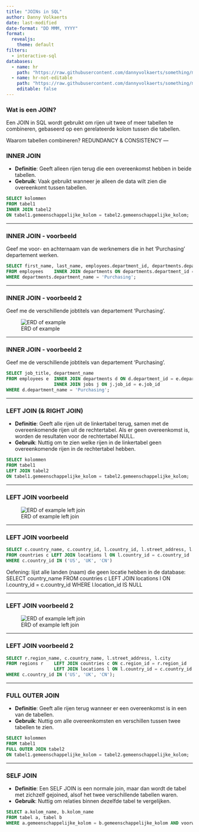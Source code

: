 ```yaml
---
title: "JOINs in SQL"
author: Danny Volkaerts
date: last-modified
date-format: "DD MMM, YYYY" 
format:
  revealjs: 
    theme: default
filters:
  - interactive-sql
databases:
  - name: hr
    path: "https://raw.githubusercontent.com/dannyvolkaerts/something/main/hr.sql"
  - name: hr-not-editable
    path: "https://raw.githubusercontent.com/dannyvolkaerts/something/main/hr.sql"
    editable: false
---
```


### Wat is een JOIN?

Een JOIN in SQL wordt gebruikt om rijen uit twee of meer tabellen te combineren, gebaseerd op een gerelateerde kolom tussen die tabellen.

Waarom tabellen combineren? REDUNDANCY & CONSISTENCY ---

### INNER JOIN

-   **Definitie**: Geeft alleen rijen terug die een overeenkomst hebben in beide tabellen.
-   **Gebruik**: Vaak gebruikt wanneer je alleen de data wilt zien die overeenkomt tussen tabellen.

``` sql
SELECT kolommen
FROM tabel1
INNER JOIN tabel2
ON tabel1.gemeenschappelijke_kolom = tabel2.gemeenschappelijke_kolom;
```

------------------------------------------------------------------------

### INNER JOIN - voorbeeld

Geef me voor- en achternaam van de werknemers die in het 'Purchasing' departement werken.

``` .sql
SELECT first_name, last_name, employees.department_id, departments.department_id, department_name
FROM employees    INNER JOIN departments ON departments.department_id = employees.department_id
WHERE departments.department_name = 'Purchasing';
```

------------------------------------------------------------------------

### INNER JOIN - voorbeeld 2

Geef me de verschillende jobtitels van departement 'Purchasing'.

![ERD of example](sql_course_images/inner_join_ex2.png){#fig-erd-hr}

------------------------------------------------------------------------

### INNER JOIN - voorbeeld 2

Geef me de verschillende jobtitels van departement 'Purchasing'.

``` .sql
SELECT job_title, department_name
FROM employees e  INNER JOIN departments d ON d.department_id = e.department_id
                  INNER JOIN jobs j ON j.job_id = e.job_id
WHERE d.department_name = 'Purchasing';
```

------------------------------------------------------------------------

### LEFT JOIN (& RIGHT JOIN)

-   **Definitie**: Geeft alle rijen uit de linkertabel terug, samen met de overeenkomende rijen uit de rechtertabel. Als er geen overeenkomst is, worden de resultaten voor de rechtertabel NULL.
-   **Gebruik**: Nuttig om te zien welke rijen in de linkertabel geen overeenkomende rijen in de rechtertabel hebben.

``` sql
SELECT kolommen
FROM tabel1
LEFT JOIN tabel2
ON tabel1.gemeenschappelijke_kolom = tabel2.gemeenschappelijke_kolom;
```

------------------------------------------------------------------------

### LEFT JOIN voorbeeld

![ERD of example left join](sql_course_images/left_join_ex1.png)

------------------------------------------------------------------------

### LEFT JOIN voorbeeld

``` sql
SELECT c.country_name, c.country_id, l.country_id, l.street_address, l.city
FROM countries c LEFT JOIN locations l ON l.country_id = c.country_id
WHERE c.country_id IN ('US', 'UK', 'CN')
```

::: notes
Oefening: lijst alle landen (naam) die geen locatie hebben in de database:
SELECT country_name
FROM countries c LEFT JOIN locations l ON l.country_id = c.country_id
WHERE l.location_id IS NULL
:::

------------------------------------------------------------------------

### LEFT JOIN voorbeeld 2

![ERD of example left join](sql_course_images/left_join_ex2.png)

------------------------------------------------------------------------

### LEFT JOIN voorbeeld 2

``` sql
SELECT r.region_name, c.country_name, l.street_address, l.city
FROM regions r    LEFT JOIN countries c ON c.region_id = r.region_id
                  LEFT JOIN locations l ON l.country_id = c.country_id
WHERE c.country_id IN ('US', 'UK', 'CN');
```

------------------------------------------------------------------------

### FULL OUTER JOIN

-   **Definitie**: Geeft alle rijen terug wanneer er een overeenkomst is in een van de tabellen.
-   **Gebruik**: Nuttig om alle overeenkomsten en verschillen tussen twee tabellen te zien.

``` sql
SELECT kolommen
FROM tabel1
FULL OUTER JOIN tabel2
ON tabel1.gemeenschappelijke_kolom = tabel2.gemeenschappelijke_kolom;
```

------------------------------------------------------------------------

### SELF JOIN

-   **Definitie**: Een SELF JOIN is een normale join, maar dan wordt de tabel met zichzelf gejoined, alsof het twee verschillende tabellen waren.
-   **Gebruik**: Nuttig om relaties binnen dezelfde tabel te vergelijken.

``` sql
SELECT a.kolom_name, b.kolom_name
FROM tabel a, tabel b
WHERE a.gemeenschappelijke_kolom = b.gemeenschappelijke_kolom AND voorwaarde;
```
